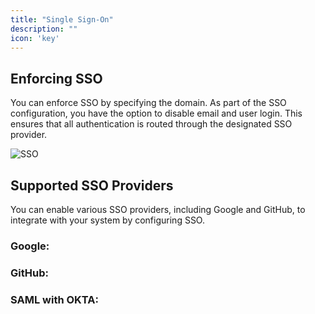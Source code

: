 ```yaml
---
title: "Single Sign-On"
description: ""
icon: 'key'
---
```



<Snippet file="enterprise-feature.mdx" />

## Enforcing SSO

You can enforce SSO by specifying the domain. As part of the SSO configuration, you have the option to disable email and user login. This ensures that all authentication is routed through the designated SSO provider.


![SSO](/resources/screenshots/sso.png)


## Supported SSO Providers

You can enable various SSO providers, including Google and GitHub, to integrate with your system by configuring SSO.

### Google:

<Steps>
    <Step title="Go to the Developer Console"></Step>
    <Step title="Create an OAuth2 App"></Step>
    <Step title="Copy the Redirect URL from the Configure Screen into the Google App"></Step>
    <Step title="Fill in the Client ID & Client Secret in Activepieces"></Step>
    <Step title="Click Finish"></Step>
</Steps>

### GitHub:

<Steps>
    <Step title="Go to the GitHub Developer Settings"></Step>
    <Step title="Create a new OAuth App"></Step>
    <Step title="Fill in the App details and click Register a new application"></Step>
    <Step title="Use the following Redirect URL from the Configure Screen"></Step>
    <Step title="Fill in the Homepage URL with the URL of your application"></Step>
    <Step title="Click Register application"></Step>
    <Step title="Copy the Client ID and Client Secret and fill them in Activepieces"></Step>
    <Step title="Click Finish"></Step>
</Steps>

### SAML with OKTA:

<Steps>
    <Step title="Go to the Okta Admin Portal and create a new app"></Step>
    <Step title="Select SAML 2.0 as the Sign-on method"></Step>
    <Step title="Fill in the App details and click Next"></Step>
    <Step title="Use the following Single Sign-On URL from the Configure Screen"></Step>
    <Step title="Fill in Audience URI (SP Entity ID) with 'Activepieces'"></Step>
    <Step title="Add the following attributes (firstName, lastName, email)"></Step>
    <Step title="Click Next and Finish"></Step>
    <Step title="Go to the Sign On tab and click on View Setup Instructions"></Step>
    <Step title="Copy the Identity Provider metadata and paste it in the Idp Metadata field"></Step>
    <Step title="Copy the Signing Certificate and paste it in the Signing Key field"></Step>
    <Step title="Click Save"></Step>
</Steps>
